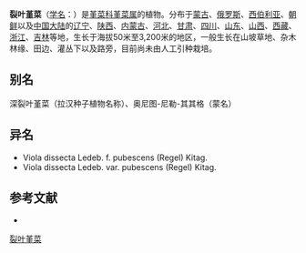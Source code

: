 {{Speciesbox
| name = 裂叶堇菜
| status = 
| status_system = 
| image =
| genus = Viola
| species =  dissecta
| authority = Ledeb.
}}

'''裂叶堇菜'''（[[学名|学名]]：{{lang|la|''Viola dissecta''}}）是[[堇菜科|堇菜科]][[堇菜属|堇菜属]]的植物。分布于[[蒙古|蒙古]]、[[俄罗斯|俄罗斯]]、[[西伯利亚|西伯利亚]]、[[朝鲜|朝鲜]]以及[[中国大陆|中国大陆]]的[[辽宁|辽宁]]、[[陕西|陕西]]、[[内蒙古|内蒙古]]、[[河北|河北]]、[[甘肃|甘肃]]、[[四川|四川]]、[[山东|山东]]、[[山西|山西]]、[[西藏|西藏]]、[[浙江|浙江]]、[[吉林|吉林]]等地，生长于海拔50米至3,200米的地区，一般生长在山坡草地、杂木林缘、田边、灌丛下以及路旁，目前尚未由人工引种栽培。

== 别名 ==
深裂叶堇菜（拉汉种子植物名称）、奥尼图-尼勒-其其格（蒙名）

== 异名 ==
* Viola dissecta Ledeb. f. pubescens (Regel) Kitag.
* Viola dissecta Ledeb. var. pubescens (Regel) Kitag.

== 参考文献 ==
<div class="references-small">
* {{cite web| url =http://www.bioinfo.cn/db05/KmzwSpecies.php?action=view&id=23789| title =裂叶堇菜| work =《中国高等植物数据库全库》| publisher =中国科学院微生物研究所| author =昆明植物研究所| accessdate =2009-02-25| deadurl =yes| archiveurl =https://web.archive.org/web/20160305041957/http://www.bioinfo.cn/db05/KmzwSpecies.php?action=view&id=23789| archivedate =2016-03-05| df =}}
</div>
{{Taxonbar|from=Q15232334}}

[[Category:堇菜属|裂叶堇菜]]


{{植物小作品}}